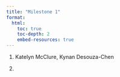 ```yaml
---
title: "Milestone 1"
format:
  html:
    toc: true
    toc-depth: 2
    embed-resources: true
---
```


1. Katelyn McClure, Kynan Desouza-Chen

2. 